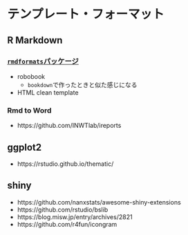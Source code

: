 # テンプレート・フォーマット

## R Markdown

### [`rmdformats`パッケージ](https://github.com/juba/rmdformats)

- robobook
    - `bookdown`で作ったときと似た感じになる
- HTML clean template

### Rmd to Word

- https://github.com/INWTlab/ireports

## ggplot2

- https://rstudio.github.io/thematic/

## shiny

- https://github.com/nanxstats/awesome-shiny-extensions
- https://github.com/rstudio/bslib
- https://blog.misw.jp/entry/archives/2821
- https://github.com/r4fun/icongram

